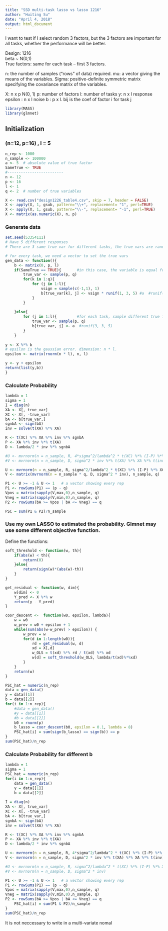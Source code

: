 ```yaml
---
title: "SSD multi-task lasso vs lasso 1216"
author: "Huiting Su"
date: "April 4, 2018"
output: html_document
---
```

I want to test if I select random 3 factors, but the 3 factors are important for all tasks, whether the performance will be better.


Design: 1216  
beta ~ N(0,1)  
True factors: same for each task -- first 3 factors.

n: the number of samples ("rows" of data) required.
mu: a vector giving the means of the variables.
Sigma: positive-definite symmetric matrix specifying the covariance matrix of the variables.

X: n x p  N(0, 1)
p: number of factors
l: number of tasks
y: n x l  response
epsilon : n x l  noise
b : p x l. bij is the coef of factor i for task j

```r
library(MASS)
library(glmnet)
```

## Initialization
### (n=12, p=16) , l = 5
```r
n_rep <- 1000
n_sample <- 100000
a <- 5  # absolute value of true factor
SameTrue <- TRUE
#-------------------------
n <- 12
p <- 16
l <- 1
q <- 2  # number of true variables

X <- read.csv("design1226_table4.csv", skip = 7, header = FALSE)
X <- apply(X, 1, gsub, pattern="\\+", replacement= "1", perl=TRUE)
X <- apply(X, 1, gsub, pattern="\\-", replacement= "-1", perl=TRUE)
X <- matrix(as.numeric(X), n, p)
```

### Generate data
```r
set.seed(53354111)
# Have 5 different responses
# There are 3 same true var for different tasks, the true vars are randomly chosen

# for every task, we need a vector to set the true vars
gen_data <- function(){
    b <- matrix(0, p, l)
    if(SameTrue == TRUE){       #in this case, the variable is equal for every task
        true_var <- sample(p, q)  
        for(k in 1:q){
            for (j in 1:l){
                vsign = sample(c(-1,1), 1)
                b[true_var[k], j] <- vsign * runif(1, 3, 5) #a  #runif(3, 3, 5)
            }
        }
        
    }else{
        for (j in 1:l){         #for each task, sample different true factors
            true_var <- sample(p, q)
            b[true_var, j] <- a  #runif(3, 3, 5)
        }
    }
    
y <- X %*% b
# epsilon is the gaussian error. dimension: n * l.
epsilon <- matrix(rnorm(n * l), n, l)

y <- y + epsilon
return(list(y,b))
}
```

### Calculate Probability
```r
lambda = 1
sigma = 1
I = diag(n)
XA <- X[, true_var]
XC <- X[, -true_var]
bA <- b[true_var,]
sgnbA <- sign(bA)
inv = solve(t(XA) %*% XA)

R <- t(XC) %*% XA %*% inv %*% sgnbA
P <- XA %*% inv %*% t(XA)
D <- lambda/2 * inv %*% sgnbA

#U <- mvrnorm(n = n_sample, R, 4*sigma^2/lambda^2 * t(XC) %*% (I-P) %*% t(I-P) %*% XC)
#V <- mvrnorm(n = n_sample, D, sigma^2 * inv %*% t(XA) %*% XA %*% t(inv))  # the later is I

U <- mvrnorm(n = n_sample, R, sigma^2/lambda^2 * t(XC) %*% (I-P) %*% XC)
V <- matrix(mvrnorm(n = n_sample * q, D, sigma^2 * inv), n_sample, q)

P1 <- U >= -1 & U <= 1   # a vector showing every rep
P1 <- rowSums(P1) == (p - q)
Vpos = matrix(sapply(V,max,0),n_sample, q)
Vneg = matrix(sapply(V,min,0),n_sample, q)
P2 <- rowSums(bA >= Vpos | bA <= Vneg) == q

PSC = sum(P1 & P2)/n_sample

```

### Use my own LASSO to estimated the probability. Glmnet may use some different objective function.
Define the functions:
```r
soft_threshold <- function(w, th){
    if(abs(w) < th){
        return(0)
    }else{
        return(sign(w)*(abs(w)-th))
    }
}

get_residual <- function(w, dim){
    w[dim] <- 0
    Y_pred <- X %*% w
    return(y - Y_pred)
}

coor_descent <-  function(w0, epsilon, lambda){
    w = w0
    w_prev = w0 + epsilon + 1
    while(sum(abs(w-w_prev) > epsilon)) {
        w_prev = w
        for(d in 1:length(w0)){
            rd = get_residual(w, d)
            xd = X[,d]
            w_OLS = t(xd) %*% rd / t(xd) %*% xd
            w[d] = soft_threshold(w_OLS, lambda/t(xd)%*%xd)
        } 
    }
    return(w)
}
```

```r
PSC_hat = numeric(n_rep)
data = gen_data()
y = data[[1]]
b = data[[2]]
for(i in 1:n_rep){
    #data = gen_data()
    #y = data[[1]]
    #b = data[[2]]
    b0 = rnorm(p)
    b_lasso = coor_descent(b0, epsilon = 0.1, lambda = 8)
    PSC_hat[i] = sum(sign(b_lasso) == sign(b)) == p
}
sum(PSC_hat)/n_rep
```

### Calculate Probability for different b
```r
lambda = 1
sigma = 1
PSC_hat = numeric(n_rep)
for(i in 1:n_rep){
    data = gen_data()
    y = data[[1]]
    b = data[[2]]
    
I = diag(n)
XA <- X[, true_var]
XC <- X[, -true_var]
bA <- b[true_var,]
sgnbA <- sign(bA)
inv = solve(t(XA) %*% XA)

R <- t(XC) %*% XA %*% inv %*% sgnbA
P <- XA %*% inv %*% t(XA)
D <- lambda/2 * inv %*% sgnbA

U <- mvrnorm(n = n_sample, R, 4*sigma^2/lambda^2 * t(XC) %*% (I-P) %*% t(I-P) %*% XC)
V <- mvrnorm(n = n_sample, D, sigma^2 * inv %*% t(XA) %*% XA %*% t(inv))  # the later is I

#U <- mvrnorm(n = n_sample, R, sigma^2/lambda^2 * t(XC) %*% (I-P) %*% XC)
#V <- mvrnorm(n = n_sample, D, sigma^2 * inv)

P1 <- U >= -1 & U <= 1   # a vector showing every rep
P1 <- rowSums(P1) == (p - q)
Vpos = matrix(sapply(V,max,0),n_sample, q)
Vneg = matrix(sapply(V,min,0),n_sample, q)
P2 <- rowSums(bA >= Vpos | bA <= Vneg) == q
    PSC_hat[i] = sum(P1 & P2)/n_sample
}
sum(PSC_hat)/n_rep
```


It is not neccessary to write in a multi-variate nomal









